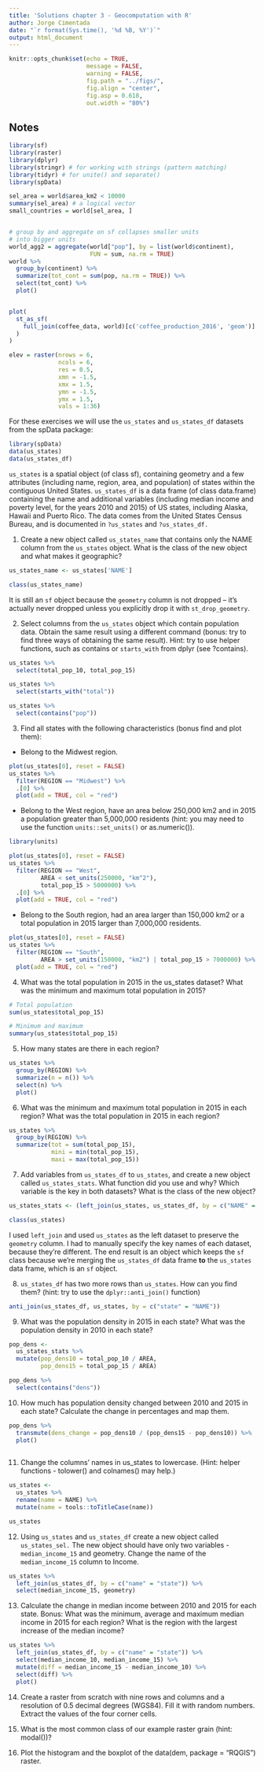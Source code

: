 ```yaml
---
title: 'Solutions chapter 3 - Geocomputation with R'
author: Jorge Cimentada
date: "`r format(Sys.time(), '%d %B, %Y')`"
output: html_document
---
```


```r
knitr::opts_chunk$set(echo = TRUE,
                      message = FALSE,
                      warning = FALSE,
                      fig.path = "../figs/",
                      fig.align = "center",
                      fig.asp = 0.618,
                      out.width = "80%")
```


## Notes

```r
library(sf)
library(raster)
library(dplyr)
library(stringr) # for working with strings (pattern matching)
library(tidyr) # for unite() and separate()
library(spData)

sel_area = world$area_km2 < 10000
summary(sel_area) # a logical vector
small_countries = world[sel_area, ]


# group by and aggregate on sf collapses smaller units
# into bigger units
world_agg2 = aggregate(world["pop"], by = list(world$continent),
                       FUN = sum, na.rm = TRUE)
world %>%
  group_by(continent) %>%
  summarize(tot_cont = sum(pop, na.rm = TRUE)) %>%
  select(tot_cont) %>% 
  plot()


plot(
  st_as_sf(
    full_join(coffee_data, world)[c('coffee_production_2016', 'geom')]
  )
)

elev = raster(nrows = 6,
              ncols = 6,
              res = 0.5,
              xmn = -1.5,
              xmx = 1.5,
              ymn = -1.5,
              ymx = 1.5,
              vals = 1:36)

```

For these exercises we will use the `us_states` and `us_states_df` datasets from the spData package:

```r
library(spData)
data(us_states)
data(us_states_df)
```

`us_states` is a spatial object (of class sf), containing geometry and a few attributes (including name, region, area, and population) of states within the contiguous United States. `us_states_df` is a data frame (of class data.frame) containing the name and additional variables (including median income and poverty level, for the years 2010 and 2015) of US states, including Alaska, Hawaii and Puerto Rico. The data comes from the United States Census Bureau, and is documented in `?us_states` and `?us_states_df.`

1. Create a new object called `us_states_name` that contains only the NAME column from the `us_states` object. What is the class of the new object and what makes it geographic?

```r
us_states_name <- us_states['NAME']

class(us_states_name)
```

It is still an `sf` object because the `geometry` column is not dropped -- it's actually never dropped unless you explicitly drop it with `st_drop_geometry`.

2. Select columns from the `us_states` object which contain population data. Obtain the same result using a different command (bonus: try to find three ways of obtaining the same result). Hint: try to use helper functions, such as contains or `starts_with` from dplyr (see ?contains).

```r

us_states %>%
  select(total_pop_10, total_pop_15)

us_states %>%
  select(starts_with("total"))

us_states %>%
  select(contains("pop"))

```


3. Find all states with the following characteristics (bonus find and plot them):

* Belong to the Midwest region.

```r

plot(us_states[0], reset = FALSE)
us_states %>%
  filter(REGION == "Midwest") %>%
  .[0] %>% 
  plot(add = TRUE, col = "red")

```
		
* Belong to the West region, have an area below 250,000 km2 and in 2015 a population greater than 5,000,000 residents (hint: you may need to use the function `units::set_units()` or as.numeric()).
		
```r
library(units)

plot(us_states[0], reset = FALSE)
us_states %>%
  filter(REGION == "West",
         AREA < set_units(250000, "km^2"),
         total_pop_15 > 5000000) %>%
  .[0] %>% 
  plot(add = TRUE, col = "red")

```

* Belong to the South region, had an area larger than 150,000 km2 or a total population in 2015 larger than 7,000,000 residents.

```r

plot(us_states[0], reset = FALSE)
us_states %>%
  filter(REGION == "South",
         AREA > set_units(150000, "km2") | total_pop_15 > 7000000) %>%
  plot(add = TRUE, col = "red")

```
		
4. What was the total population in 2015 in the us_states dataset? What was the minimum and maximum total population in 2015?

```r

# Total population
sum(us_states$total_pop_15)  

# Minimum and maximum
summary(us_states$total_pop_15)
```

5. How many states are there in each region?

```r

us_states %>%
  group_by(REGION) %>%
  summarize(n = n()) %>%
  select(n) %>% 
  plot()

```

6. What was the minimum and maximum total population in 2015 in each region? What was the total population in 2015 in each region?

```r

us_states %>%
  group_by(REGION) %>%
  summarize(tot = sum(total_pop_15),
            mini = min(total_pop_15),
            maxi = max(total_pop_15))

```

7. Add variables from `us_states_df` to `us_states`, and create a new object called `us_states_stats`. What function did you use and why? Which variable is the key in both datasets? What is the class of the new object?

```r

us_states_stats <- (left_join(us_states, us_states_df, by = c("NAME" = "state")))

class(us_states)

```

I used `left_join` and used `us_states` as the left dataset to preserve the `geometry` column. I had to manually specify the key names of each dataset, because they're different. The end result is an object which keeps the `sf` class because we're merging the `us_states_df` data frame **to** the `us_states` data frame, which is an `sf` object.

8. `us_states_df` has two more rows than `us_states`. How can you find them? (hint: try to use the `dplyr::anti_join()` function)

```r
anti_join(us_states_df, us_states, by = c("state" = "NAME"))
```

9. What was the population density in 2015 in each state? What was the population density in 2010 in each state?

```r

pop_dens <-
  us_states_stats %>%
  mutate(pop_dens10 = total_pop_10 / AREA,
         pop_dens15 = total_pop_15 / AREA)

pop_dens %>%
  select(contains("dens"))
```

10. How much has population density changed between 2010 and 2015 in each state? Calculate the change in percentages and map them.

```r

pop_dens %>%
  transmute(dens_change = pop_dens10 / (pop_dens15 - pop_dens10)) %>%
  plot()
  
```

11. Change the columns’ names in us_states to lowercase. (Hint: helper functions - tolower() and colnames() may help.)

```r

us_states <-
  us_states %>%
  rename(name = NAME) %>%
  mutate(name = tools::toTitleCase(name))

us_states
```

12. Using `us_states` and `us_states_df` create a new object called `us_states_sel.` The new object should have only two variables - `median_income_15` and geometry. Change the name of the `median_income_15` column to Income.


```r

us_states %>%
  left_join(us_states_df, by = c("name" = "state")) %>%
  select(median_income_15, geometry)

```

13. Calculate the change in median income between 2010 and 2015 for each state. Bonus: What was the minimum, average and maximum median income in 2015 for each region? What is the region with the largest increase of the median income?

```r

us_states %>%
  left_join(us_states_df, by = c("name" = "state")) %>%
  select(median_income_10, median_income_15) %>%
  mutate(diff = median_income_15 - median_income_10) %>%
  select(diff) %>% 
  plot()

```


14. Create a raster from scratch with nine rows and columns and a resolution of 0.5 decimal degrees (WGS84). Fill it with random numbers. Extract the values of the four corner cells.

15. What is the most common class of our example raster grain (hint: modal())?

16. Plot the histogram and the boxplot of the data(dem, package = "RQGIS") raster. 

